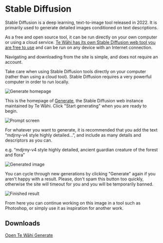 
# Stable Diffusion

Stable Diffusion is a deep learning, text-to-image tool released in 2022. It is primarily used to generate detailed images conditioned on text descriptions.

As a free and open source tool, it can be run directly on your own computer or using a cloud service. [Te Wāhi has its own Stable Diffusion web tool you are free to use](https://generate.tewahi.com) and can be run on any device with an Internet connection.

Navigating and downloading from the site is simple, and does not require an account.

<Callout type="warning" emoji="⚠️">
Take care when using Stable Diffusion tools directly on your computer (rather than using a cloud tool). Stable Diffusion requires a very powerful computer in order to run locally.
</Callout>

![Generate homepage](https://cdn.tewahi.me/sd1.png)

This is the homepage of [Generate](https://generate.tewahi.com), the Stable Diffusion web instance maintained by Te Wāhi. Click "Start generating" when you are ready to begin.

![Prompt screen](https://cdn.tewahi.me/sd2.png)

For whatever you want to generate, it is recommended that you add the text “mdjrny-v4 style highly detailed…”, and include as many details and descriptors as you can.

e.g. “mdjrny-v4 style highly detailed, ancient guardian creature of the forest and flora”

![Generated image](https://cdn.tewahi.me/sd3.png)

You can cycle through new generations by clicking "Generate" again if you aren't happy with a result. Please, don't spam this button too quickly, otherwise the site will timeout for you and you will be temporarily banned.

![Finished result](https://cdn.tewahi.me/sd4.png)

From here you can continue working on this image in a tool such as Photoshop, or simply use it as inspiration for another work.

## Downloads

[Open Te Wāhi Generate](https://generate.tewahi.com)